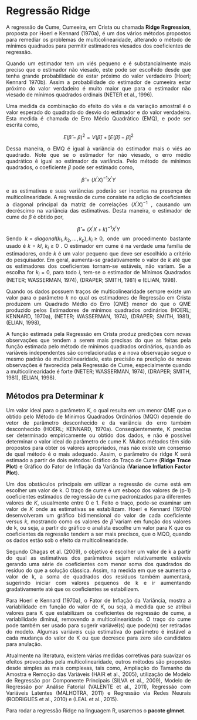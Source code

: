 

```{=html}
<style>
  body{text-align: justify}
</style>
```


::: progress
::: {.progress-bar style="width: 100%;"}
:::
:::


  
# Regressão Ridge

A regressão de Cume, Cumeeira, em Crista ou chamada **Ridge Regression**, proposta por Hoerl e Kennard (1970a), é um dos vários métodos propostos para remediar os problemas de multicolinearidade, alterando o método de mínimos quadrados para permitir estimadores viesados dos coeficientes de regressão. 

Quando um estimador tem um viés pequeno e é substancialmente mais preciso que o estimador não viesado, este pode ser escolhido desde que tenha grande probabilidade de estar próximo do valor verdadeiro (Hoerl; Kennard 1970b). Assim a probabilidade do estimador de cumeeira   estar próximo do valor verdadeiro   é muito maior que para o estimador não viesado de mínimos quadrados ordinais (NETER et al., 1996).

Uma medida da combinação do efeito do viés e da variação amostral é o valor esperado do quadrado do desvio do estimador   e do valor verdadeiro. Esta medida é chamada de Erro Médio Quadrático (EMQ), e pode ser escrita como,


$$ E(\hat{\beta}-\beta)^{2} = V(\hat{\beta}) + [E(\hat{\beta})-\beta]^{2}$$

Dessa maneira, o EMQ é igual à variância do estimador mais o viés ao quadrado. Note que se o estimador for não viesado, o erro médio quadrático é igual ao estimador da variância. Pelo método de mínimos quadrados, o coeficiente $\beta$  pode ser estimado como,

$$ \hat{\beta} = (X^{'}X)^{-1}X^{'}Y $$

e as estimativas e suas variâncias poderão ser incertas na presença de multicolinearidade. A regressão de cume consiste na adição de coeficientes   a diagonal principal da matriz de correlações $(X^{'}X)^{-1}$ , causando um decréscimo na variância das estimativas. Desta maneira, o estimador de cume de $\beta$ é obtido por,



$$\hat{\beta} = (X^{'}X + k)^{-1}X^{'}Y$$
Sendo $k= diagonal(k_{1},k_{2},...,k_{p}), k_{i} \geq 0$, onde um procedimento bastante usado é  $k=kI$, $k_{i} \geq 0$ . O estimador em cume é na verdade uma família de estimadores, onde $k$ é um valor pequeno que deve ser escolhido a critério do pesquisador. Em geral, aumenta-se gradativamente o valor de $k$ até que os estimadores dos coeficientes tornam-se estáveis, não variam. Se a escolha for $k_{i} = 0$, para todo $i$, tem-se o estimador de Mínimos Quadrados (NETER; WASSERMAN, 1974), (DRAPER; SMITH, 1981) e (ELIAN, 1998). 


Quando os dados possuem traços de multicolinearidade sempre existe um valor para o parâmetro $k$ no qual os estimadores de Regressão em Crista produzem um Quadrado Médio do Erro (QME) menor do que o QME produzido pelos Estimadores de mínimos quadrados ordinários (HOERL; KENNARD, 1970a), (NETER; WASSERMAN, 1974), (DRAPER; SMITH, 1981), (ELIAN, 1998),  


A função estimada pela Regressão em Crista produz predições com novas observações que tendem a serem mais precisas do que as feitas pela função estimada pelo método de mínimos quadrados ordinários, quando as variáveis independentes são correlacionadas e a nova observação segue o mesmo padrão de multicolinearidade, esta precisão na predição de novas observações é favorecida pela Regressão de Cume, especialmente quando a multicolinearidade é forte (NETER; WASSERMAN, 1974), (DRAPER; SMITH, 1981), (ELIAN, 1998). 


## Métodos pra Determinar $k$

Um valor ideal para o parâmetro $K$, o qual resulta em um menor QME que o obtido pelo Método de Mínimos Quadrados Ordinários (MQO) depende do vetor de parâmetro  desconhecido e da variância do erro também desconhecido (HOERL; KENNARD, 1970a). Conseqüentemente, K precisa ser determinado empiricamente ou obtido dos dados, e não é possível determinar o valor ideal do parâmetro de cume K. Muitos métodos têm sido propostos para obter os valores apropriados, mas não existe um consenso de qual método é o mais adequado. Assim, o parâmetro de ridge $K$ será estimado a partir de dois métodos: Gráfico do Traço de Cume (**Ridge Trace Plot**) e Gráfico do Fator de Inflação da Variância (**Variance Inflation Factor Plot**). 

Um dos obstáculos principais em utilizar a regressão de cume está em escolher um valor de k. O traço de cume é um esboço dos valores de (p-1) coeficientes estimados de regressão de cume padronizados para diferentes valores de $K$, usualmente entre 0 e 1. Feito o traço, pode-se examinar um valor de $K$ onde as estimativas se estabilizam. Hoerl e Kennard (1970b) desenvolveram um gráfico bidimensional do valor de cada coeficiente versus $k$, mostrando como os valores de $\hat{\beta}$ variam em função dos valores de k, ou seja, a partir do gráfico o analista escolhe um valor para K que os coeficientes da regressão tendem a ser mais precisos, que o MQO, quando os dados estão sob o efeito da multicolinearidade. 

Segundo Chagas et al. (2009), o objetivo é escolher um valor de k a partir do qual as estimativas dos parâmetros sejam relativamente estáveis gerando uma série de coeficientes com menor soma dos quadrados do resíduo do que a solução clássica. Assim, na medida em que se aumenta o valor de k, a soma de quadrados dos resíduos também aumentará, sugerindo iniciar com valores pequenos de k e ir aumentando gradativamente até que os coeficientes se estabilizem.

Para Hoerl e Kennard (1970a), o Fator de Inflação da Variância, mostra a variabilidade em função do valor de K, ou seja, à medida que se atribui valores para K que estabilizam os coeficientes de regressão de cume, a variabilidade diminui, removendo a multicolinearidade. O traço do cume pode também ser usado para sugerir variável(s) que pode(m) ser retiradas do modelo. Algumas variáveis cuja estimativa do parâmetro é instável a cada mudança do valor de K ou que decresce para zero são candidatos para anulação.

Atualmente na literatura, existem várias medidas corretivas para suavizar os efeitos provocados pela multicolinearidade, outros métodos são propostos desde simples as mais complexas, tais como, Ampliação do Tamanho da Amostra e Remoção das Variáveis (HAIR et al., 2005), utilização de Modelo de Regressão por Componente Principais (SILVA et al., 2009), Modelo de Regressão por Análise Fatorial (VALENTE et al., 2011), Regressão com Variáveis Latentes (MALHOTRA, 2011) e Regressão via Redes Neurais (RODRIGUES et al., 2010) e (LEAL et al., 2015). 

Para rodar a regressão Ridge na linguagem R, usaremos o **pacote glmnet**.





::: progress
::: {.progress-bar style="width: 100%;"}
:::
:::